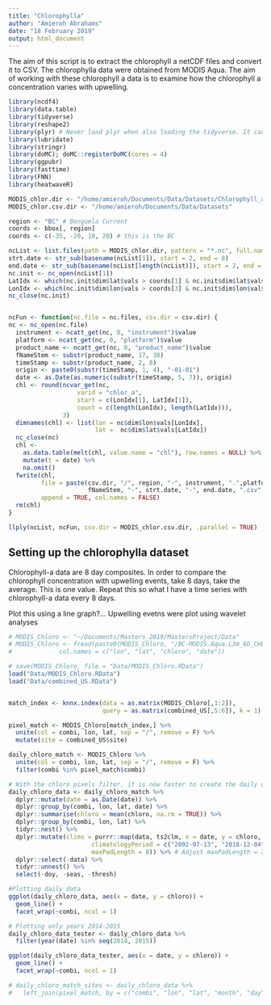 ```yaml
---
title: "Chlorophylla"
author: "Amieroh Abrahams"
date: "18 February 2019"
output: html_document
---
```


The aim of this script is to extract the chlorophyll a netCDF files and convert it to CSV. The chlorophylla data were obtained from MODIS Aqua. The aim of working with these chlorophyll a data is to examine how the chlorophyll a concentration varies with upwelling.

```r
library(ncdf4)
library(data.table)
library(tidyverse)
library(reshape2)
library(plyr) # Never load plyr when also loading the tidyverse. It causes a lot of conflicts.
library(lubridate)
library(stringr)
library(doMC); doMC::registerDoMC(cores = 4)
library(ggpubr)
library(fasttime)
library(FNN)
library(heatwaveR)

MODIS_chlor.dir <- "/home/amieroh/Documents/Data/Datasets/Chlorophyll_a"
MODIS_chlor.csv.dir <- "/home/amieroh/Documents/Data/Datasets"

region <- "BC" # Benguela Current
coords <- bbox[, region]
coords <- c(-35, -20, 10, 20) # this is the BC

ncList <- list.files(path = MODIS_chlor.dir, pattern = "*.nc", full.names = TRUE, include.dirs = TRUE)
strt.date <- str_sub(basename(ncList[1]), start = 2, end = 8)
end.date <- str_sub(basename(ncList[length(ncList)]), start = 2, end = 8)
nc.init <- nc_open(ncList[1])
LatIdx <- which(nc.init$dim$lat$vals > coords[1] & nc.init$dim$lat$vals < coords[2])
LonIdx <- which(nc.init$dim$lon$vals > coords[3] & nc.init$dim$lon$vals < coords[4])
nc_close(nc.init)


ncFun <- function(nc.file = nc.files, csv.dir = csv.dir) {
nc <- nc_open(nc.file)
  instrument <- ncatt_get(nc, 0, "instrument")$value
  platform <- ncatt_get(nc, 0, "platform")$value
  product_name <- ncatt_get(nc, 0, "product_name")$value
  fNameStem <- substr(product_name, 17, 38)
  timeStamp <- substr(product_name, 2, 8)
  origin <- paste0(substr(timeStamp, 1, 4), "-01-01")
  date <- as.Date(as.numeric(substr(timeStamp, 5, 7)), origin)
  chl <- round(ncvar_get(nc,
                   varid = "chlor_a",
                   start = c(LonIdx[1], LatIdx[1]),
                   count = c(length(LonIdx), length(LatIdx))),
               3)
  dimnames(chl) <- list(lon = nc$dim$lon$vals[LonIdx],
                        lat =  nc$dim$lat$vals[LatIdx])
  nc_close(nc)
  chl <-
    as.data.table(melt(chl, value.name = "chl"), row.names = NULL) %>%
    mutate(t = date) %>%
    na.omit()
  fwrite(chl,
         file = paste(csv.dir, "/", region, "-", instrument, ".",platform, ".",
                      fNameStem, "-", strt.date, "-", end.date, ".csv", sep = ""),
         append = TRUE, col.names = FALSE)
  rm(chl)
}

llply(ncList, ncFun, csv.dir = MODIS_chlor.csv.dir, .parallel = TRUE)
```

## Setting up the chlorophylla dataset

Chlorophyll-a data are 8 day composites. In order to compare the chlorophyll concentration with upwelling events, take 8 days, take the average. This is one value. Repeat this so what I have a time series with chlorophyll-a data every 8 days. 

Plot this using a line graph?... Upwelling evetns were plot using wavelet analyses


```r
# MODIS_Chloro <- "~/Documents/Masters_2019/MastersProject/Data"
# MODIS_Chloro <- fread(paste0(MODIS_Chloro, "/BC-MODIS.Aqua.L3m_8D_CHL_chlor_a_9km-2002185-2018345.csv"),
#             col.names = c("lon", "lat", "chloro", "date"))

# save(MODIS_Chloro, file = "Data/MODIS_Chloro.RData")
load("Data/MODIS_Chloro.RData")
load("Data/combined_US.RData")


match_index <- knnx.index(data = as.matrix(MODIS_Chloro[,1:2]),
                          query = as.matrix(combined_US[,5:6]), k = 1)

pixel_match <- MODIS_Chloro[match_index,] %>%
  unite(col = combi, lon, lat, sep = "/", remove = F) %>%
  mutate(site = combined_US$site)

daily_chloro_match <- MODIS_Chloro %>%
  unite(col = combi, lon, lat, sep = "/", remove = F) %>%
  filter(combi %in% pixel_match$combi)

# With the chloro pixels filter, it is now faster to create the daily data
daily_chloro_data <- daily_chloro_match %>%
  dplyr::mutate(date = as.Date(date)) %>% 
  dplyr::group_by(combi, lon, lat, date) %>% 
  dplyr::summarise(chloro = mean(chloro, na.rm = TRUE)) %>% 
  dplyr::group_by(combi, lon, lat) %>% 
  tidyr::nest() %>% 
  dplyr::mutate(clims = purrr::map(data, ts2clm, x = date, y = chloro,
                       climatologyPeriod = c("2002-07-13", "2018-12-04"), # This doesn't mean anything, but the function needs it to work
                       maxPadLength = 8)) %>% # Adjust maxPadLength = X for longer interpolation
  dplyr::select(-data) %>% 
  tidyr::unnest() %>% 
  select(-doy, -seas, -thresh)

#Plotting daily data
ggplot(daily_chloro_data, aes(x = date, y = chloro)) +
  geom_line() +
  facet_wrap(~combi, ncol = 1)

# Plotting only years 2014-2015
daily_chloro_data_tester <- daily_chloro_data %>% 
  filter(year(date) %in% seq(2014, 2015))

ggplot(daily_chloro_data_tester, aes(x = date, y = chloro)) +
  geom_line() +
  facet_wrap(~combi, ncol = 1)

# daily_chloro_match_sites <- daily_chloro_data %>%
#   left_join(pixel_match, by = c("combi", "lon", "lat", "month", "day", "year")) 
```



































